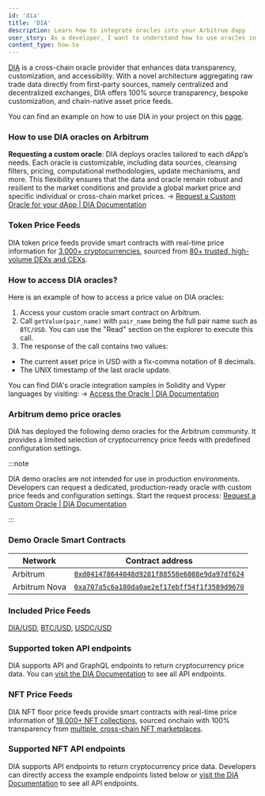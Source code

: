 ```yaml
---
id: 'dia'
title: 'DIA'
description: Learn how to integrate oracles into your Arbitrum dapp
user_story: As a developer, I want to understand how to use oracles in Arbitrum to get offchain data onchain.
content_type: how-to
---
```


[DIA](https://www.diadata.org/) is a cross-chain oracle provider that enhances data transparency, customization, and accessibility. With a novel architecture aggregating raw trade data directly from first-party sources, namely centralized and decentralized exchanges, DIA offers 100% source transparency, bespoke customization, and chain-native asset price feeds.

You can find an example on how to use DIA in your project on this [page](https://docs.diadata.org/introduction/intro-to-dia-oracles/request-an-oracle).

### How to use DIA oracles on Arbitrum

**Requesting a custom oracle**: DIA deploys oracles tailored to each dApp’s needs. Each oracle is customizable, including data sources, cleansing filters, pricing, computational methodologies, update mechanisms, and more. This flexibility ensures that the data and oracle remain robust and resilient to the market conditions and provide a global market price and specific individual or cross-chain market prices.
→ [Request a Custom Oracle for your dApp | DIA Documentation](https://docs.diadata.org/introduction/intro-to-dia-oracles/request-an-oracle)

### Token Price Feeds

DIA token price feeds provide smart contracts with real-time price information for [3,000+ cryptocurrencies](https://diadata.org/app/price), sourced from [80+ trusted, high-volume DEXs and CEXs](https://diadata.org/app/source/defi).

### How to access DIA oracles?

Here is an example of how to access a price value on DIA oracles:

1. Access your custom oracle smart contract on Arbitrum.
2. Call `getValue(pair_name)` with `pair_name` being the full pair name such as `BTC/USD`. You can use the "Read" section on the explorer to execute this call.
3. The response of the call contains two values:

- The current asset price in USD with a fix-comma notation of 8 decimals.
- The UNIX timestamp of the last oracle update.

You can find DIA's oracle integration samples in Solidity and Vyper languages by visiting:
→ [Access the Oracle | DIA Documentation](https://docs.diadata.org/products/token-price-feeds/access-the-oracle)

### Arbitrum demo price oracles

DIA has deployed the following demo oracles for the Arbitrum community. It provides a limited selection of cryptocurrency price feeds with predefined configuration settings.

:::note

DIA demo oracles are not intended for use in production environments. Developers can request a dedicated, production-ready oracle with custom price feeds and configuration settings. Start the request process: [Request a Custom Oracle | DIA Documentation](https://docs.diadata.org/introduction/intro-to-dia-oracles/request-an-oracle)

:::

### Demo Oracle Smart Contracts

| Network       | Contract address                                                                                                            |
| ------------- | --------------------------------------------------------------------------------------------------------------------------- |
| Arbitrum      | [`0xd041478644048d9281f88558e6088e9da97df624`](https://arbiscan.io/address/0xd041478644048d9281f88558e6088e9da97df624)      |
| Arbitrum Nova | [`0xa707a5c6a180da0ae2ef17ebff54f1f3589d9670`](https://nova.arbiscan.io/address/0xa707a5c6a180da0ae2ef17ebff54f1f3589d9670) |

### Included Price Feeds

[DIA/USD](https://diadata.org/app/price/asset/Ethereum/0x84cA8bc7997272c7CfB4D0Cd3D55cd942B3c9419/), [BTC/USD](https://diadata.org/app/price/asset/Bitcoin/0x0000000000000000000000000000000000000000/), [USDC/USD](https://diadata.org/app/price/asset/Ethereum/0xA0b86991c6218b36c1d19D4a2e9Eb0cE3606eB48/)

### Supported token API endpoints

DIA supports API and GraphQL endpoints to return cryptocurrency price data. You can [visit the DIA Documentation](https://docs.diadata.org/products/token-price-feeds/access-api-endpoints) to see all API endpoints.

### NFT Price Feeds

DIA NFT floor price feeds provide smart contracts with real-time price information of [18,000+ NFT collections](https://diadata.org/app/floor-price), sourced onchain with 100% transparency from [multiple, cross-chain NFT marketplaces](https://diadata.org/app/source/nft).

### Supported NFT API endpoints

DIA supports API endpoints to return cryptocurrency price data. Developers can directly access the example endpoints listed below or [visit the DIA Documentation](https://docs.diadata.org/use-nexus-product/readme/token-price-feeds/access-api-endpoints) to see all API endpoints.

